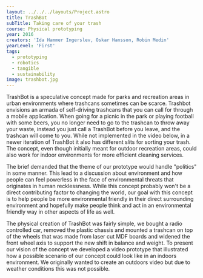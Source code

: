 ---
layout: ../../../layouts/Project.astro
title: TrashBot
subTitle: Taking care of your trash
course: Physical prototyping
year: 2016
creators: 'Ida Hammer Ingerslev, Oskar Hansson, Robin Medin'
yearLevel: 'First'
tags:
  - prototyping
  - robotics
  - tangible
  - sustainability
image: trashbot.jpg
---

TrashBot is a speculative concept made for parks and recreation areas in urban environments where trashcans sometimes can be scarce. Trashbot envisions an armada of self-driving trashcans that you can call for through a mobile application. When going for a picnic in the park or playing football with some beers, you no longer need to go to the trashcan to throw away your waste, instead you just call a TrashBot before you leave, and the trashcan will come to you. While not implemented in the video below, in a newer iteration of TrashBot it also has different slits for sorting your trash. The concept, even though initially meant for outdoor recreation areas, could also work for indoor environments for more efficient cleaning services.

The brief demanded that the theme of our prototype would handle "politics" in some manner. This lead to a discussion about environment and how people can feel powerless in the face of environmental threats that originates in human recklessness. While this concept probably won't be a direct contributing factor to changing the world, our goal with this concept is to help people be more environmental friendly in their direct surrounding environment and hopefully make people think and act in an environmental friendly way in other aspects of life as well.

<MauVideo id="0_l9vcfo0u" />

The physical creation of TrashBot was fairly simple, we bought a radio controlled car, removed the plastic chassis and mounted a trashcan on top of the wheels that was made from laser cut MDF boards and widened the front wheel axis to support the new shift in balance and weight. To present our vision of the concept we developed a video prototype that illustrated how a possible scenario of our concept could look like in an indoors environment. We originally wanted to create an outdoors video but due to weather conditions this was not possible.
